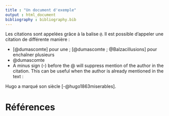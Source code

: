 ```yaml
---
title : "Un document d'exemple"
output : html_document
bibliography : bibliography.bib
---
```


Les citations sont appelées grâce à la balise `@`. Il est possible d'appeler une citation de différente manière :

* [@dumascomte] pour une ; [@dumascomte ; @Balzacillusions] pour enchaîner plusieurs
* @dumascomte
* A minus sign (-) before the @ will suppress mention of the author in the citation. This can be useful when the author is already mentioned in the text :

Hugo a marqué son siècle [-@hugo1863miserables].


# Références